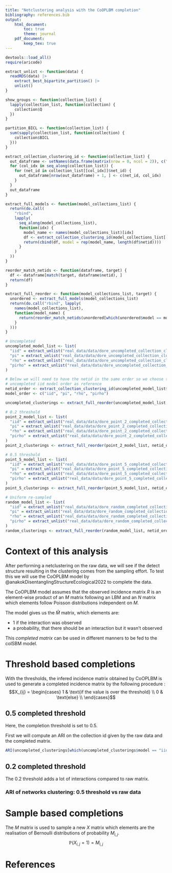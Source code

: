 ```yaml
---
title: "Netclustering analysis with the CoOPLBM completion"
bibliography: references.bib
output:
    html_document:
        toc: true
        theme: journal
    pdf_document:
        keep_tex: true
---
```


```r
devtools::load_all()
require(aricode)
```

```r
extract_unlist <- function(data) {
  readRDS(data) |>
    extract_best_bipartite_partition() |>
    unlist()
}

show_groups <- function(collection_list) {
  lapply(collection_list, function(collection) {
    collection$Q
  })
}

partition_BICL <- function(collection_list) {
  sum(sapply(collection_list, function(collection) {
    collection$BICL
  }))
}

extract_collection_clustering_id <- function(collection_list) {
  out_dataframe <- setNames(data.frame(matrix(nrow = 0, ncol = 2)), c("netid", "collection_id"))
  for (col_idx in seq_along(collection_list)) {
    for (net_id in collection_list[[col_idx]]$net_id) {
      out_dataframe[nrow(out_dataframe) + 1, ] <- c(net_id, col_idx)
    }
  }
  out_dataframe
}

extract_full_models <- function(model_collections_list) {
  return(do.call(
    "rbind",
    lapply(
      seq_along(model_collections_list),
      function(idx) {
        model_name <- names(model_collections_list)[idx]
        df <- extract_collection_clustering_id(model_collections_list[[idx]])
        return(cbind(df, model = rep(model_name, length(df$netid))))
      }
    )
  ))
}

reorder_match_netids <- function(dataframe, target) {
  df <- dataframe[match(target, dataframe$netid), ]
  return(df)
}

extract_full_reorder <- function(model_collections_list, target) {
  unordered <- extract_full_models(model_collections_list)
  return(do.call("rbind", lapply(
    names(model_collections_list),
    function(model_name) {
      return(reorder_match_netids(unordered[which(unordered$model == model_name), ], target))
    }
  )))
}
```

```r
# Uncompleted
uncompleted_model_list <- list(
  "iid" = extract_unlist("real_data/data/dore_uncompleted_collection_clustering_nb_run_1_iid_70_networks_08-06-23-16:31:17.Rds"),
  "pi" = extract_unlist("real_data/data/dore_uncompleted_collection_clustering_nb_run_1_pi_70_networks_08-06-23-16:52:16.Rds"),
  "rho" = extract_unlist("real_data/data/dore_uncompleted_collection_clustering_nb_run_1_rho_70_networks_08-06-23-16:49:58.Rds"),
  "pirho" = extract_unlist("real_data/data/dore_uncompleted_collection_clustering_nb_run_1_pirho_70_networks_08-06-23-16:41:33.Rds")
)

# Below we will need to have the netid in the same order so we choose to use the
# uncompleted iid model order as reference
netid_order <- extract_collection_clustering_id(uncompleted_model_list$iid)$netid
model_order <- c("iid", "pi", "rho", "pirho")

uncompleted_clusterings <- extract_full_reorder(uncompleted_model_list, netid_order)

# 0.2 threshold
point_2_model_list <- list(
  "iid" = extract_unlist("real_data/data/dore_point_2_completed_collection_clustering_nb_run_1_iid_70_networks_07-06-23-18:40:10.Rds"),
  "pi" = extract_unlist("real_data/data/dore_point_2_completed_collection_clustering_nb_run_1_pi_70_networks_07-06-23-19:22:19.Rds"),
  "rho" = extract_unlist("real_data/data/dore_point_2_completed_collection_clustering_nb_run_1_rho_70_networks_07-06-23-20:03:53.Rds"),
  "pirho" = extract_unlist("real_data/data/dore_point_2_completed_collection_clustering_nb_run_1_pirho_70_networks_07-06-23-21:09:12.Rds")
)
point_2_clusterings <- extract_full_reorder(point_2_model_list, netid_order)

# 0.5 threshold
point_5_model_list <- list(
  "iid" = extract_unlist("real_data/data/dore_point_5_completed_collection_clustering_nb_run_1_iid_70_networks_07-06-23-19:19:53.Rds"),
  "pi" = extract_unlist("real_data/data/dore_point_5_completed_collection_clustering_nb_run_1_pi_70_networks_07-06-23-21:31:20.Rds"),
  "rho" = extract_unlist("real_data/data/dore_point_5_completed_collection_clustering_nb_run_1_rho_70_networks_07-06-23-21:03:50.Rds"),
  "pirho" = extract_unlist("real_data/data/dore_point_5_completed_collection_clustering_nb_run_1_pirho_70_networks_07-06-23-21:13:10.Rds")
)
point_5_clusterings <- extract_full_reorder(point_5_model_list, netid_order)

# Uniform re-sampled
random_model_list <- list(
  "iid" = extract_unlist("real_data/data/dore_random_completed_collection_clustering_nb_run_1_iid_70_networks_07-06-23-21:44:14.Rds"),
  "pi" = extract_unlist("real_data/data/dore_random_completed_collection_clustering_nb_run_1_pi_70_networks_07-06-23-22:52:47.Rds"),
  "rho" = extract_unlist("real_data/data/dore_random_completed_collection_clustering_nb_run_1_rho_70_networks_08-06-23-18:16:04.Rds"),
  "pirho" = extract_unlist("real_data/data/dore_random_completed_collection_clustering_nb_run_1_pirho_70_networks_07-06-23-23:07:08.Rds")
)
random_clusterings <- extract_full_reorder(random_model_list, netid_order)
```

# Context of this analysis

After performing a netclustering on the raw data, we will see if the detect
structure resulting in the clustering comes from the sampling effort. To test
this we will use the CoOPLBM model by
@anakokDisentanglingStructureEcological2022 to complete the data.

The CoOPLBM model assumes that the observed incidence matrix $R$ is an
element-wise product of an $M$ matrix following an LBM and an $N$ matrix which
elements follow Poisson distributions independent on $M$.

The model gives us the $\hat{M}$ matrix, which elements are:

- 1 if the interaction was observed
- a probability, that there should be an interaction but it wasn't observed

This *completed matrix* can be used in different manners to be fed to the colSBM
model.

# Threshold based completions
With the thresholds, the infered incidence matrix obtained by
CoOPLBM is used to generate a completed incidence matrix by the following
procedure :
$$X_{ij} = \begin{cases}
  1 & \text{if the value is over the threshold} \\
  0 & \text{else} \\
\end{cases}$$

## 0.5 completed threshold

Here, the completion threshold is set to $0.5$.

First we will compute an ARI on the collection id given by the raw data and the
completed matrix.

```r
ARI(uncompleted_clusterings[which(uncompleted_clusterings$model == "iid"), ]$collection_id, point_5_clusterings[which(point_5_clusterings$model == "iid"), ]$collection_id)
```

## 0.2 completed threshold

The $0.2$ threshold adds a lot of interactions compared to raw matrix.

### ARI of networks clustering: 0.5 threshold vs raw data

# Sample based completions

The $M$ matrix is used to sample a new $X$ matrix which elements are the
realisation of Bernoulli distributions of probability $M_{i,j}$.
$$\mathbb{P}(X_{i,j} = 1) = M_{i,j} $$

# References
